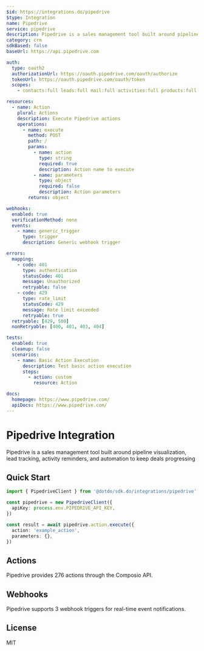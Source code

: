 ```yaml
---
$id: https://integrations.do/pipedrive
$type: Integration
name: Pipedrive
service: pipedrive
description: Pipedrive is a sales management tool built around pipeline visualization, lead tracking, activity reminders, and automation to keep deals progressing
category: crm
sdkBased: false
baseUrl: https://api.pipedrive.com

auth:
  type: oauth2
  authorizationUrl: https://oauth.pipedrive.com/oauth/authorize
  tokenUrl: https://oauth.pipedrive.com/oauth/token
  scopes:
    - contacts:full leads:full mail:full activities:full products:full projects:full

resources:
  - name: Action
    plural: Actions
    description: Execute Pipedrive actions
    operations:
      - name: execute
        method: POST
        path: /
        params:
          - name: action
            type: string
            required: true
            description: Action name to execute
          - name: parameters
            type: object
            required: false
            description: Action parameters
        returns: object

webhooks:
  enabled: true
  verificationMethod: none
  events:
    - name: generic_trigger
      type: trigger
      description: Generic webhook trigger

errors:
  mapping:
    - code: 401
      type: authentication
      statusCode: 401
      message: Unauthorized
      retryable: false
    - code: 429
      type: rate_limit
      statusCode: 429
      message: Rate limit exceeded
      retryable: true
  retryable: [429, 500]
  nonRetryable: [400, 401, 403, 404]

tests:
  enabled: true
  cleanup: false
  scenarios:
    - name: Basic Action Execution
      description: Test basic action execution
      steps:
        - action: custom
          resource: Action

docs:
  homepage: https://www.pipedrive.com/
  apiDocs: https://www.pipedrive.com/
---
```


# Pipedrive Integration

Pipedrive is a sales management tool built around pipeline visualization, lead tracking, activity reminders, and automation to keep deals progressing

## Quick Start

```typescript
import { PipedriveClient } from '@dotdo/sdk.do/integrations/pipedrive'

const pipedrive = new PipedriveClient({
  apiKey: process.env.PIPEDRIVE_API_KEY,
})

const result = await pipedrive.action.execute({
  action: 'example_action',
  parameters: {},
})
```

## Actions

Pipedrive provides 276 actions through the Composio API.

## Webhooks

Pipedrive supports 3 webhook triggers for real-time event notifications.

## License

MIT
